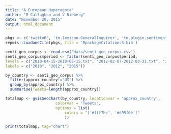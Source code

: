 ```yaml
---
title: "A European Hyperagora"
author: "M Callaghan and V Nieberg"
date: "November 20, 2015"
output: html_document
---
```


```r

pkgs <- c('twitteR', 'tm.lexicon.GeneralInquirer', 'tm.plugin.sentiment', 'dplyr', 'ggplot2', 'stringr', 'wordcloud', 'tm', 'rworldmap', 'ggmap','ggvis','googleVis')
repmis::LoadandCite(pkgs, file = 'RpackageCitations3.bib')

senti_geo_corpus <- read.csv('data/senti_geo_corpus.csv')
senti_geo_corpus$period <- factor(senti_geo_corpus$period,
levels = c("2010-04-15-2010-05-15.txt", "2012-02-07-2012-03-31.txt", "2015-07-01-2015-08-25.txt"),
labels = c("2010", "2012", "2015"))

by_country <- senti_geo_corpus %>%
  filter(approx_country!="US") %>%
  group_by(approx_country) %>%
  summarise(Tweets=length(approx_country))

totalmap <- gvisGeoChart(by_country, locationvar = 'approx_country',
                      colorvar = 'Tweets',
                      options = list(
                          colors = "['#fff7bc', '#d95f0e']"
                          ))

print(totalmap, tag="chart")

```

